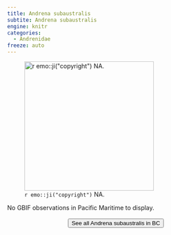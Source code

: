 ```yaml
---
title: Andrena subaustralis
subtite: Andrena subaustralis
engine: knitr
categories:
  - Andrenidae
freeze: auto
---
```

![`r emo::ji("copyright")` NA.](/files/no_bee.png){height=300}



No GBIF observations in Pacific Maritime to display.
<br><br>
<center>


<a href="NA"><button type="button" class="btn btn-secondary">See all Andrena subaustralis in BC <i class="fa-solid fa-arrow-up-right-from-square"></i> </button></a>
</center>
